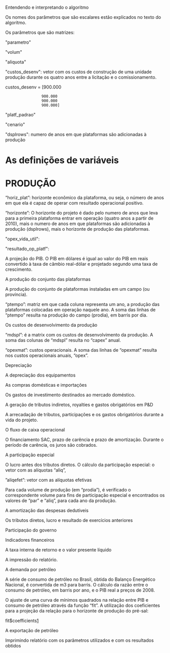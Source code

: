 Entendendo e interpretando o algoritmo

Os nomes dos parâmetros que são escalares estão explicados no texto do algoritmo. 

Os parâmetros que são matrizes: 

"parametro"

"volum"

"aliquota"

"custos_desenv": vetor com os custos de construção de uma unidade produção durante os quatro anos entre a licitação e o comissionamento. 

custos_desenv = [900.000 
                 900.000 
                 900.000  
                 900.000]

"platf_padrao"

"cenario"

"dsplrows": numero de anos em que plataformas são adicionadas à produção

= As definições de variáveis =

= PRODUÇÃO =

“horiz_plat”: horizonte econômico da plataforma, ou seja, o número de anos em que ela é capaz de operar com resultado operacional positivo. 

“horizonte”: O horizonte do projeto é dado pelo numero de anos que leva para a primeira plataforma entrar em operação (quatro anos a partir de 2010), mais o numero de anos em que plataformas são adicionadas à produção (dsplrows), mais o horizonte de produção das plataformas.

"opex_vida_util":

"resultado_op_platf":

A projeção do PIB. O PIB em dólares é igual ao valor do PIB em reais convertido à taxa de câmbio real-dólar e projetado segundo uma taxa de crescimento.

A produção do conjunto das plataformas

A produção do conjunto de plataformas instaladas em um campo (ou província). 

“ptempo”: matriz em que cada coluna representa um ano, a produção das plataformas colocadas em operação naquele ano. A soma das linhas de “ptempo” resulta na produção do campo (prodia), em barris por dia. 

Os custos de desenvolvimento da produção

“mdspl”: é a matrix com os custos de desenvolvimento da produção. A soma das colunas de “mdspl” resulta no “capex” anual. 

“opexmat”: custos operacionais. A soma das linhas de “opexmat” resulta nos custos operacionais anuais, “opex”. 

Depreciação

A depreciação dos equipamentos

As compras domésticas e importações

Os gastos de investimento destinados ao mercado doméstico. 

A geração de tributos indiretos, royalties e gastos obrigatórios em P&D

A arrecadação de tributos, participações e os gastos obrigatórios durante a vida do projeto. 

O fluxo de caixa operacional

O financiamento
SAC, prazo de carência e prazo de amortização. Durante o período de carência, os juros são cobrados. 

A participação especial

O lucro antes dos tributos diretos. O cálculo da participação especial: o vetor com as alíquotas “aliq”,

”aliqefet”: vetor com as alíquotas efetivas

Para cada volume de produção (em “prodia”), é verificado o correspondente volume para fins de participação especial e encontrados os valores de “par” e “aliq”, para cada ano da produção. 

A amortização das despesas dedutíveis

Os tributos diretos, lucro e resultado de exercícios anteriores

Participação do governo 

Indicadores financeiros

A taxa interna de retorno e o valor presente líquido

A impressão do relatório. 

A demanda por petróleo

A série de consumo de petróleo no Brasil, obtida do Balanço Energético Nacional, é convertida de m3 para barris. O cálculo da razão entre o consumo de petróleo, em barris por ano, e o PIB real a preços de 2008. 

O ajuste de uma curva de mínimos quadrados na relação entre PIB e consumo de petróleo através da função “fit”. A utilização dos coeficientes para a projeção da relação para o horizonte de produção do pré-sal:

fit$coefficients[[1]]

A exportação de petróleo

Imprimindo relatório com os parâmetros utilizados e com os resultados obtidos